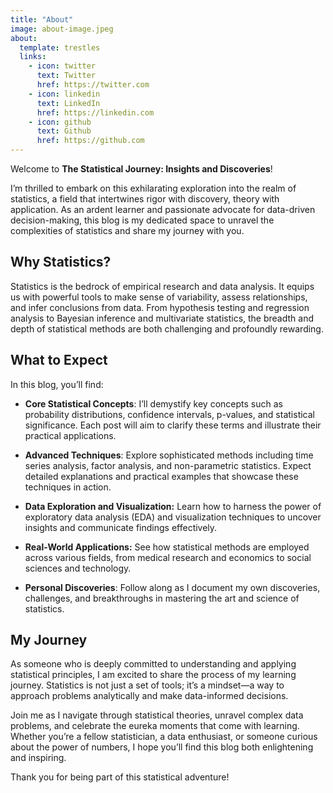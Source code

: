 ```yaml
---
title: "About"
image: about-image.jpeg
about:
  template: trestles
  links:
    - icon: twitter
      text: Twitter
      href: https://twitter.com
    - icon: linkedin
      text: LinkedIn
      href: https://linkedin.com
    - icon: github
      text: Github
      href: https://github.com
---
```


Welcome to **The Statistical Journey: Insights and Discoveries**!

I'm thrilled to embark on this exhilarating exploration into the realm of statistics, a field that intertwines rigor with discovery, theory with application. As an ardent learner and passionate advocate for data-driven decision-making, this blog is my dedicated space to unravel the complexities of statistics and share my journey with you.

## Why Statistics?

Statistics is the bedrock of empirical research and data analysis. It equips us with powerful tools to make sense of variability, assess relationships, and infer conclusions from data. From hypothesis testing and regression analysis to Bayesian inference and multivariate statistics, the breadth and depth of statistical methods are both challenging and profoundly rewarding.

## What to Expect

In this blog, you'll find:

-   **Core Statistical Concepts**: I'll demystify key concepts such as probability distributions, confidence intervals, p-values, and statistical significance. Each post will aim to clarify these terms and illustrate their practical applications.

-   **Advanced Techniques**: Explore sophisticated methods including time series analysis, factor analysis, and non-parametric statistics. Expect detailed explanations and practical examples that showcase these techniques in action.

-   **Data Exploration and Visualization:** Learn how to harness the power of exploratory data analysis (EDA) and visualization techniques to uncover insights and communicate findings effectively.

-   **Real-World Applications:** See how statistical methods are employed across various fields, from medical research and economics to social sciences and technology.

-   **Personal Discoveries**: Follow along as I document my own discoveries, challenges, and breakthroughs in mastering the art and science of statistics.

## My Journey

As someone who is deeply committed to understanding and applying statistical principles, I am excited to share the process of my learning journey. Statistics is not just a set of tools; it's a mindset---a way to approach problems analytically and make data-informed decisions.

Join me as I navigate through statistical theories, unravel complex data problems, and celebrate the eureka moments that come with learning. Whether you're a fellow statistician, a data enthusiast, or someone curious about the power of numbers, I hope you'll find this blog both enlightening and inspiring.

Thank you for being part of this statistical adventure!
